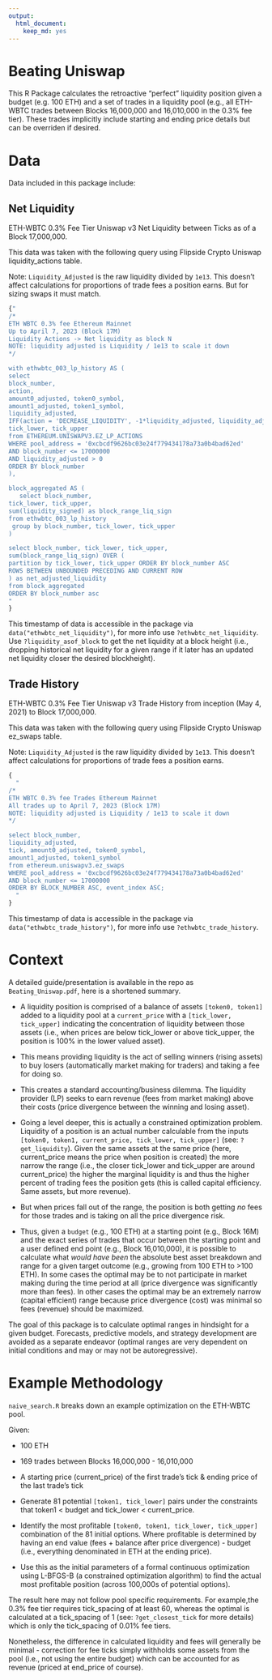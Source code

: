 ```yaml
---
output: 
  html_document: 
    keep_md: yes
---
```

# Beating Uniswap

This R Package calculates the retroactive "perfect" liquidity position given a
budget (e.g. 100 ETH) and a set of trades in a liquidity pool (e.g., all ETH-WBTC trades between Blocks 16,000,000 and 16,010,000 in the 0.3% fee tier). These trades 
implicitly include starting and ending price details but can be overriden if desired.

# Data  

Data included in this package include: 

## Net Liquidity 

ETH-WBTC 0.3% Fee Tier Uniswap v3 Net Liquidity between Ticks as of a Block 17,000,000. 

This data was taken with the following query using Flipside Crypto Uniswap liquidity_actions table.

Note: `Liquidity_Adjusted` is the raw liquidity divided by `1e13`. This doesn't affect calculations for 
proportions of trade fees a position earns. But for sizing swaps it must match.

```r

{"
/*
ETH WBTC 0.3% fee Ethereum Mainnet 
Up to April 7, 2023 (Block 17M) 
Liquidity Actions -> Net liquidity as block N
NOTE: liquidity adjusted is Liquidity / 1e13 to scale it down
*/

with ethwbtc_003_lp_history AS (
select 
block_number, 
action,
amount0_adjusted, token0_symbol,
amount1_adjusted, token1_symbol,
liquidity_adjusted, 
IFF(action = 'DECREASE_LIQUIDITY', -1*liquidity_adjusted, liquidity_adjusted) as liquidity_signed,
tick_lower, tick_upper
from ETHEREUM.UNISWAPV3.EZ_LP_ACTIONS 
WHERE pool_address = '0xcbcdf9626bc03e24f779434178a73a0b4bad62ed'
AND block_number <= 17000000
AND liquidity_adjusted > 0 
ORDER BY block_number 
), 

block_aggregated AS (
   select block_number,
tick_lower, tick_upper,
sum(liquidity_signed) as block_range_liq_sign
from ethwbtc_003_lp_history
 group by block_number, tick_lower, tick_upper
)

select block_number, tick_lower, tick_upper,
sum(block_range_liq_sign) OVER (
partition by tick_lower, tick_upper ORDER BY block_number ASC 
ROWS BETWEEN UNBOUNDED PRECEDING AND CURRENT ROW
) as net_adjusted_liquidity
from block_aggregated
ORDER BY block_number asc
"
}


```

This timestamp of data is accessible in the package via `data("ethwbtc_net_liquidity")`, for more info use 
`?ethwbtc_net_liquidity`. Use `?liquidity_asof_block` to get the net liquidity 
at a block height (i.e., dropping historical net liquidity for a given range if
it later has an updated net liquidity closer the desired blockheight).

## Trade History

ETH-WBTC 0.3% Fee Tier Uniswap v3 Trade History from inception (May 4, 2021) to Block 17,000,000. 

This data was taken with the following query using Flipside Crypto Uniswap ez_swaps table.

Note: `Liquidity_Adjusted` is the raw liquidity divided by `1e13`. This doesn't affect calculations for 
proportions of trade fees a position earns.

```r
{
  "
/*
ETH WBTC 0.3% fee Trades Ethereum Mainnet 
All trades up to April 7, 2023 (Block 17M) 
NOTE: liquidity adjusted is Liquidity / 1e13 to scale it down
*/

select block_number,  
liquidity_adjusted,
tick, amount0_adjusted, token0_symbol,
amount1_adjusted, token1_symbol
from ethereum.uniswapv3.ez_swaps
WHERE pool_address = '0xcbcdf9626bc03e24f779434178a73a0b4bad62ed'
AND block_number <= 17000000 
ORDER BY BLOCK_NUMBER ASC, event_index ASC;
  "
}

```

This timestamp of data is accessible in the package via `data("ethwbtc_trade_history")`, for more info use 
`?ethwbtc_trade_history`.


# Context

A detailed guide/presentation is available in the repo as `Beating_Uniswap.pdf`, here is a shortened summary.

- A liquidity position is comprised of a balance of assets `[token0, token1]` 
added to a liquidity pool at a `current_price` with a `[tick_lower, tick_upper]` 
indicating the concentration of liquidity between those assets (i.e., when prices are below tick_lower or above tick_upper, the position is 100% in the lower valued asset).

- This means providing liquidity is the act of selling winners (rising assets) to buy losers (automatically market making for traders) and taking a fee for doing so.

- This creates a standard accounting/business dilemma. The liquidity provider (LP) seeks to earn revenue (fees from market making) above their costs (price divergence between the winning and losing asset).

- Going a level deeper, this is actually a constrained optimization problem. Liquidity of a position is an actual number calculable from the inputs `[token0, token1, current_price, tick_lower, tick_upper]` (see: `?get_liquidity`). Given the same assets at the same price (here, current_price means the price when position is created) the more narrow the range (i.e., the closer tick_lower and tick_upper are around current_price) the higher the marginal liquidity is and thus the higher percent of trading fees the position gets (this is called capital efficiency. Same assets, but more revenue).

- But when prices fall out of the range, the position is both getting *no* fees for those trades and is taking on all the price divergence risk.

- Thus, given a `budget` (e.g., 100 ETH) at a starting point (e.g., Block 16M) and the exact series of trades that occur between the starting point and a user defined end point (e.g., Block 16,010,000), it is possible to calculate what *would have been* the absolute best asset breakdown and range for a given target outcome (e.g., growing from 100 ETH to >100 ETH). In some cases the optimal may be to not participate in market making during the time period at all (price divergence was significantly more than fees). In other cases the optimal may be an extremely narrow (capital efficient) range because price divergence (cost) was minimal so fees (revenue) should be maximized.

The goal of this package is to calculate optimal ranges in hindsight for a given budget. Forecasts, predictive models, and strategy development are avoided as a separate endeavor (optimal ranges are very dependent on initial conditions and may or may not be autoregressive).

# Example Methodology 

`naive_search.R` breaks down an example optimization on the ETH-WBTC pool. 

Given:

- 100 ETH 

- 169 trades between Blocks 16,000,000 - 16,010,000

- A starting price (current_price) of the first trade's tick & ending price of the last trade's tick

- Generate 81 potential `[token1, tick_lower]` pairs under the constraints that token1 < budget and tick_lower < current_price. 

- Identify the most profitable `[token0, token1, tick_lower, tick_upper]` combination of the 81 initial options. Where profitable is determined by having an end value (fees + balance after price divergence) - budget (i.e., everything denominated in ETH at the ending price).

- Use this as the initial parameters of a formal continuous optimization using L-BFGS-B (a constrained optimization algorithm) to find the actual most profitable position (across 100,000s of potential options).

The result here may not follow pool specific requirements. For example,the 0.3% fee tier requires tick_spacing of at least 60, whereas the optimal is calculated at a tick_spacing of 1 (see: `?get_closest_tick` for more details) which is only the tick_spacing of 0.01% fee tiers. 

Nonetheless, the difference in calculated liquidity and fees will generally be minimal - correction for fee ticks simply withholds some assets from the pool (i.e., not using the entire budget) which can be accounted for as revenue (priced at end_price of course).

